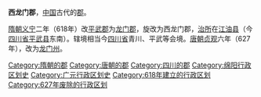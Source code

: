 '''西龙门郡'''，[[中国|中国]]古代的[[郡|郡]]。

[[隋朝|隋朝]][[义宁|义宁]]二年（618年）改[[平武郡|平武郡]]为[[龙门郡|龙门郡]]，旋改为西龙门郡，[[治所|治所]]在[[江油县|江油县]]（今[[四川省|四川省]][[平武县|平武县]]东南）。辖境相当今[[四川省|四川省]]青川、平武等会境。[[唐朝|唐朝]][[貞觀_(唐朝)|贞观]]六年（627年），改为[[龙门州|龙门州]]。 

{{四川行政区划小作品}}
[[Category:隋朝的郡|Category:隋朝的郡]]
[[Category:唐朝的郡|Category:唐朝的郡]]
[[Category:四川的郡|Category:四川的郡]]
[[Category:绵阳行政区划史|Category:绵阳行政区划史]]
[[Category:广元行政区划史|Category:广元行政区划史]]
[[Category:618年建立的行政区划|Category:618年建立的行政区划]]
[[Category:627年废除的行政区划|Category:627年废除的行政区划]]